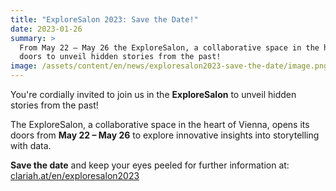 ```yaml
---
title: "ExploreSalon 2023: Save the Date!"
date: 2023-01-26
summary: >
  From May 22 – May 26 the ExploreSalon, a collaborative space in the heart of Vienna, opens its
  doors to unveil hidden stories from the past!
image: /assets/content/en/news/exploresalon2023-save-the-date/image.png
---
```


You're cordially invited to join us in the **ExploreSalon** to unveil hidden stories from the past!

The ExploreSalon, a collaborative space in the heart of Vienna, opens its doors from **May 22 – May
26** to explore innovative insights into storytelling with data.

**Save the date** and keep your eyes peeled for further information at:
[clariah.at/en/exploresalon2023](/en/exploresalon2023/)
